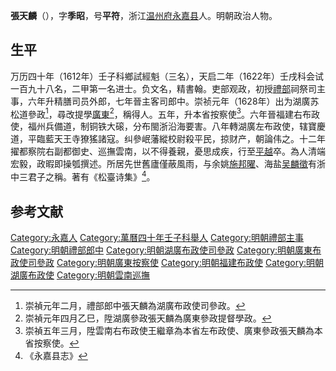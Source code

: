 '''張天麟'''（{{bd|1586年||1639年||}}），字'''季昭'''，号'''平符'''，浙江[[温州府|温州府]][[永嘉县|永嘉县]]人。明朝政治人物。

==生平==
万历四十年（1612年）壬子科鄉試經魁（三名），天启二年（1622年）壬戌科会试一百九十八名，二甲第一名进士。负文名，精書翰。吏部观政，初授[[禮部|禮部]]祠祭司主事，六年升精膳司员外郎，七年晉主客司郎中。崇祯元年（1628年）出为湖廣苏松道參政<ref>崇禎元年二月，禮部郎中張天麟為湖廣布政使司參政。</ref>，尋改提學[[廣東|廣東]]<ref>崇禎元年四月乙巳，陞湖廣參政張天麟為廣東參政提督學政。</ref>，稱得人。五年，升本省按察使<ref>崇禎五年三月，陞雲南右布政使王繼章為本省左布政使、廣東參政張天麟為本省按察使。</ref>。六年晉福建右布政使，福州兵備道，制铜铁大磙，分布閩浙沿海要害。八年轉湖廣左布政使，辖寶慶道，平臨藍天王寺獠猺諸寇。纠參岷藩縱校尉殺平民，掠财产，朝論伟之。十二年擢都察院右副都御史、巡撫雲南，以不得養親，憂思成疾，行至[[平越|平越]]卒。為人清端宏毅，政暇即操瓠撰述。所居先世舊廬僅蔽風雨，与余姚[[施邦曜|施邦曜]]、海盐[[吴麟徵|吴麟徵]]有浙中三君子之稱。著有《松臺诗集》<ref>《永嘉县志》</ref>。

==参考文献==
{{reflist}}

{{天啓二年壬戌科殿試金榜}}

{{Authority control}}

{{DEFAULTSORT:Zhang張}}
[[Category:永嘉人|Category:永嘉人]]
[[Category:萬曆四十年壬子科舉人|Category:萬曆四十年壬子科舉人]]
[[Category:明朝禮部主事|Category:明朝禮部主事]]
[[Category:明朝禮部郎中|Category:明朝禮部郎中]]
[[Category:明朝湖廣布政使司參政|Category:明朝湖廣布政使司參政]]
[[Category:明朝廣東布政使司參政|Category:明朝廣東布政使司參政]]
[[Category:明朝廣東按察使|Category:明朝廣東按察使]]
[[Category:明朝福建布政使|Category:明朝福建布政使]]
[[Category:明朝湖廣布政使|Category:明朝湖廣布政使]]
[[Category:明朝雲南巡撫|Category:明朝雲南巡撫]]